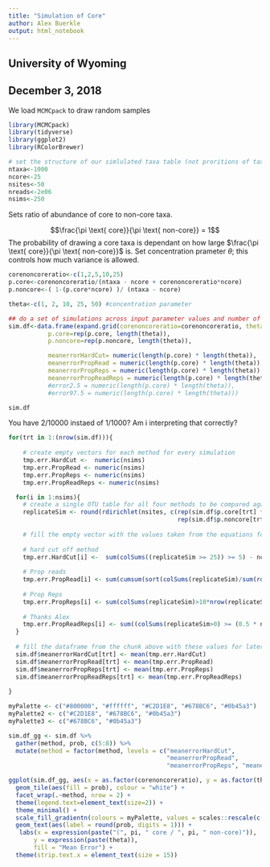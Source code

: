 ```yaml
---
title: "Simulation of Core"
author: Alex Buerkle 
output: html_notebook
---
```


## University of Wyoming
## December 3, 2018

We load `MCMCpack` to draw random samples
```r
library(MCMCpack)
library(tidyverse)
library(ggplot2)
library(RColorBrewer)
```

```r
# set the structure of our simlulated taxa table (not proritions of taxa, just rows by columns and expected core)
ntaxa<-1000
ncore<-25
nsites<-50
nreads<-2e06
nsims<-250
```

Sets ratio of abundance of core to non-core taxa.

$$\frac{\pi \text{ core}}{\pi \text{ non-core}} = 1$$
The probability of drawing a core taxa is dependant on how large $\frac{\pi \text{ core}}{\pi \text{ non-core}}$ is. Set concentration prameter $\theta$; this controls how much variance is allowed. 
```r
corenoncoreratio<-c(1,2,5,10,25)
p.core<-corenoncoreratio/(ntaxa - ncore + corenoncoreratio*ncore)
p.noncore<-( 1-(p.core*ncore) )/ (ntaxa - ncore)

theta<-c(1, 2, 10, 25, 50) #concentration parameter
```

```r
## do a set of simulations across input parameter values and number of replicates ------
sim.df<-data.frame(expand.grid(corenoncoreratio=corenoncoreratio, theta=theta), 
           p.core=rep(p.core, length(theta)), 
           p.noncore=rep(p.noncore, length(theta)),

           meanerrorHardCut= numeric(length(p.core) * length(theta)),
           meanerrorPropRead = numeric(length(p.core) * length(theta)),
           meanerrorPropReps = numeric(length(p.core) * length(theta)),
           meanerrorPropReadReps = numeric(length(p.core) * length(theta)))
           #error2.5 = numeric(length(p.core) * length(theta)),
           #error97.5 = numeric(length(p.core) * length(theta)))

sim.df
```

You have 2/10000 instaed of 1/1000? Am i interpreting that correctly? 
```r
for(trt in 1:(nrow(sim.df))){
    
    # create empty vectors for each method for every simulation
    tmp.err.HardCut <-  numeric(nsims)
    tmp.err.PropRead <- numeric(nsims)
    tmp.err.PropReps <- numeric(nsims)
    tmp.err.PropReadReps <- numeric(nsims)

  for(i in 1:nsims){
    # create a single OTU table for all four methods to be compared against
    replicateSim <- round(rdirichlet(nsites, c(rep(sim.df$p.core[trt] * sim.df$theta[trt], ncore), 
                                               rep(sim.df$p.noncore[trt] * sim.df$theta[trt], ntaxa-ncore))) * nreads)
    
    # fill the empty vector with the values taken from the equations for each method then subtracting the amount that's actually in the core
    
    # hard cut off method
    tmp.err.HardCut[i] <-  sum(colSums((replicateSim >= 25)) >= 5) - ncore
    
    # Prop reads
    tmp.err.PropRead[i] <- sum(cumsum(sort(colSums(replicateSim)/sum(rowSums(replicateSim))))>=0.25)  - ncore
    
    # Prop Reps
    tmp.err.PropReps[i] <- sum(colSums(replicateSim)>10*nrow(replicateSim))  - ncore
    
    # Thanks Alex
    tmp.err.PropReadReps[i] <- sum((colSums(replicateSim>0) >= (0.5 * nsites)) & (colSums(replicateSim) >= sum(replicateSim) * 1/1000) )  - ncore
  }
  
  # fill the dataframe from the chunk above with these values for later plotting
  sim.df$meanerrorHardCut[trt] <- mean(tmp.err.HardCut)
  sim.df$meanerrorPropRead[trt] <- mean(tmp.err.PropRead)
  sim.df$meanerrorPropReps[trt] <- mean(tmp.err.PropReps)
  sim.df$meanerrorPropReadReps[trt] <- mean(tmp.err.PropReadReps)
  
}
```

```r
myPalette <- c("#800000", "#ffffff", "#C2D1E8", "#678BC6", "#0b45a3")
myPalette2 <- c("#C2D1E8", "#678BC6", "#0b45a3")
myPalette3 <- c("#678BC6", "#0b45a3")
```

```r
sim.df_gg <- sim.df %>%
  gather(method, prob, c(5:8)) %>%
  mutate(method = factor(method, levels = c("meanerrorHardCut",
                                            "meanerrorPropRead",
                                            "meanerrorPropReps", "meanerrorPropReadReps"), labels = c("Hard Cutoff", "Proportion of Reads", "Proportion of Replicates", "Proportion of Reads and Replicates")))

ggplot(sim.df_gg, aes(x = as.factor(corenoncoreratio), y = as.factor(theta))) +
  geom_tile(aes(fill = prob), colour = "white") +
  facet_wrap(.~method, nrow = 2) +
  theme(legend.text=element_text(size=2)) +
  theme_minimal() +
  scale_fill_gradientn(colours = myPalette, values = scales::rescale(c(-25, 0, 100, 500, 1000))) +
  geom_text(aes(label = round(prob, digits = 1))) +
   labs(x = expression(paste("(", pi, " core / ", pi, " non-core)")),
       y = expression(paste(theta)),
       fill = "Mean Error") +
  theme(strip.text.x = element_text(size = 15))
```


